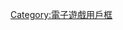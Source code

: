{{Userbox
  |border-c = purple
  |border-s = 1
  |id-s     = 14
  |id-c     = #800080
  |id-fc    = #FFD528
  |info-c   = #909090
  |info-s   = 10
  |info-fc  = blue
  |id       = <span style="color: #FFD700;">GS</span>
  |info     = <span style="color: #FFFF00;">这个用户来自'''[[黄金太阳系列|维亚德]]'''。</span>
}}<includeonly>[[Category:喜欢玩黄金太阳的维基人|{{PAGENAME}}]]</includeonly><noinclude>

{{DEFAULTSORT:Golden Sun}}
[[Category:喜欢玩黄金太阳的维基人| ]]
[[Category:電子遊戲用戶框]]
</noinclude>